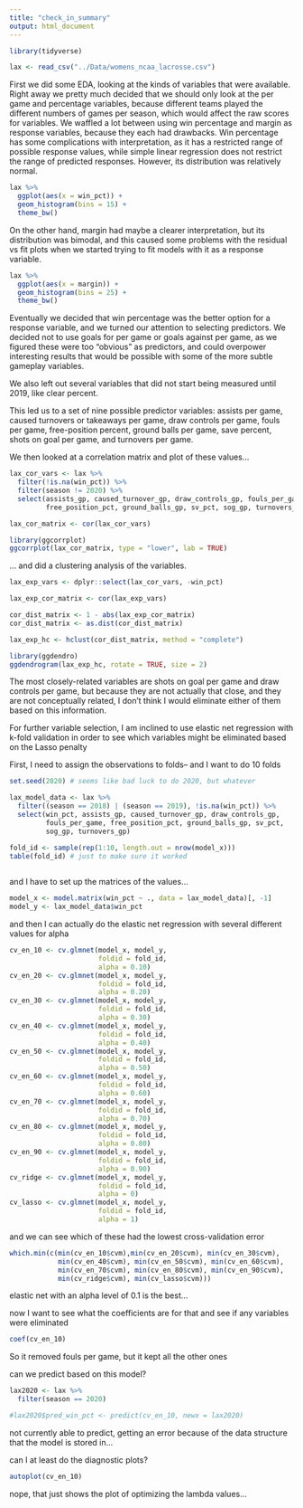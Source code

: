 ```yaml
---
title: "check_in_summary"
output: html_document
---
```


```r
library(tidyverse)

lax <- read_csv("../Data/womens_ncaa_lacrosse.csv")
```


First we did some EDA, looking at the kinds of variables that were available.
Right away we pretty much decided that we should only look at the per game and percentage variables, because different teams played the different numbers of games per season, which would affect the raw scores for variables.
We waffled a lot between using win percentage and margin as response variables, because they each had drawbacks. Win percentage has some complications with interpretation, as it has a restricted range of possible response values, while simple linear regression does not restrict the range of predicted responses. However, its distribution was relatively normal.

```r
lax %>%
  ggplot(aes(x = win_pct)) +
  geom_histogram(bins = 15) +
  theme_bw()
```
On the other hand, margin had maybe a clearer interpretation, but its distribution was bimodal, and this caused some problems with the residual vs fit plots when we started trying to fit models with it as a response variable.
```r
lax %>%
  ggplot(aes(x = margin)) +
  geom_histogram(bins = 25) +
  theme_bw()
```
Eventually we decided that win percentage was the better option for a response variable, and we turned our attention to selecting predictors. We decided not to use goals for per game or goals against per game, as we figured these were too "obvious" as predictors, and could overpower interesting results that would be possible with some of the more subtle gameplay variables.

We also left out several variables that did not start being measured until 2019, like clear percent. 

This led us to a set of nine possible predictor variables: assists per game, caused turnovers or takeaways per game, draw controls per game, fouls per game, free-position percent, ground balls per game, save percent, shots on goal per game, and turnovers per game.


We then looked at a correlation matrix and plot of these values...
```r
lax_cor_vars <- lax %>%
  filter(!is.na(win_pct)) %>%
  filter(season != 2020) %>%
  select(assists_gp, caused_turnover_gp, draw_controls_gp, fouls_per_game,
         free_position_pct, ground_balls_gp, sv_pct, sog_gp, turnovers_gp, win_pct)

lax_cor_matrix <- cor(lax_cor_vars)

library(ggcorrplot)
ggcorrplot(lax_cor_matrix, type = "lower", lab = TRUE)

```
... and did a clustering analysis of the variables.
```r
lax_exp_vars <- dplyr::select(lax_cor_vars, -win_pct)

lax_exp_cor_matrix <- cor(lax_exp_vars)

cor_dist_matrix <- 1 - abs(lax_exp_cor_matrix)
cor_dist_matrix <- as.dist(cor_dist_matrix)

lax_exp_hc <- hclust(cor_dist_matrix, method = "complete")

library(ggdendro)
ggdendrogram(lax_exp_hc, rotate = TRUE, size = 2)

```
The most closely-related variables are shots on goal per game and draw controls per game, but because they are not actually that close, and they are not conceptually related, I don't think I would eliminate either of them based on this information.

For further variable selection, I am inclined to use elastic net regression with k-fold validation in order to see which variables might be eliminated based on the Lasso penalty

First, I need to assign the observations to folds-- and I want to do 10 folds

```r
set.seed(2020) # seems like bad luck to do 2020, but whatever

lax_model_data <- lax %>%
  filter((season == 2018) | (season == 2019), !is.na(win_pct)) %>%
  select(win_pct, assists_gp, caused_turnover_gp, draw_controls_gp, 
         fouls_per_game, free_position_pct, ground_balls_gp, sv_pct,
         sog_gp, turnovers_gp)

fold_id <- sample(rep(1:10, length.out = nrow(model_x)))
table(fold_id) # just to make sure it worked
  
```
and I have to set up the matrices of the values...
```r
model_x <- model.matrix(win_pct ~ ., data = lax_model_data)[, -1]
model_y <- lax_model_data$win_pct
```

and then I can actually do the elastic net regression with several different values for alpha

```r
cv_en_10 <- cv.glmnet(model_x, model_y,
                      foldid = fold_id,
                      alpha = 0.10)
cv_en_20 <- cv.glmnet(model_x, model_y,
                      foldid = fold_id,
                      alpha = 0.20)
cv_en_30 <- cv.glmnet(model_x, model_y,
                      foldid = fold_id,
                      alpha = 0.30)
cv_en_40 <- cv.glmnet(model_x, model_y,
                      foldid = fold_id,
                      alpha = 0.40)
cv_en_50 <- cv.glmnet(model_x, model_y,
                      foldid = fold_id,
                      alpha = 0.50)
cv_en_60 <- cv.glmnet(model_x, model_y,
                      foldid = fold_id,
                      alpha = 0.60)
cv_en_70 <- cv.glmnet(model_x, model_y,
                      foldid = fold_id,
                      alpha = 0.70)
cv_en_80 <- cv.glmnet(model_x, model_y,
                      foldid = fold_id,
                      alpha = 0.80)
cv_en_90 <- cv.glmnet(model_x, model_y,
                      foldid = fold_id,
                      alpha = 0.90)
cv_ridge <- cv.glmnet(model_x, model_y,
                      foldid = fold_id,
                      alpha = 0)
cv_lasso <- cv.glmnet(model_x, model_y,
                      foldid = fold_id,
                      alpha = 1)
```
and we can see which of these had the lowest cross-validation error
```r
which.min(c(min(cv_en_10$cvm),min(cv_en_20$cvm), min(cv_en_30$cvm),
            min(cv_en_40$cvm), min(cv_en_50$cvm), min(cv_en_60$cvm),
            min(cv_en_70$cvm), min(cv_en_80$cvm), min(cv_en_90$cvm),
            min(cv_ridge$cvm), min(cv_lasso$cvm)))
```

elastic net with an alpha level of 0.1 is the best...

now I want to see what the coefficients are for that and see if any variables were eliminated

```r
coef(cv_en_10)
```
So it removed fouls per game, but it kept all the other ones

can we predict based on this model?

```r
lax2020 <- lax %>%
  filter(season == 2020)

#lax2020$pred_win_pct <- predict(cv_en_10, newx = lax2020)
```

not currently able to predict, getting an error because of the data structure that the model is stored in...

can I at least do the diagnostic plots?

```r
autoplot(cv_en_10)
```

nope, that just shows the plot of optimizing the lambda values...
